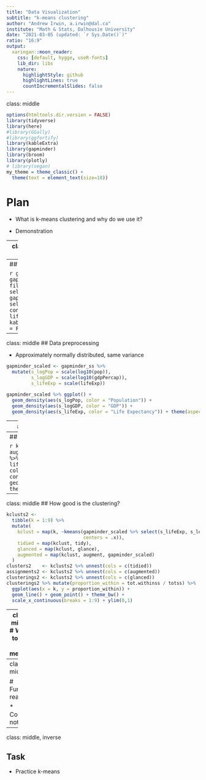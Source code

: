 ```yaml
---
title: "Data Visualization"
subtitle: "k-means clustering"
author: "Andrew Irwin, a.irwin@dal.ca"
institute: "Math & Stats, Dalhousie University"
date: "2021-03-05 (updated: `r Sys.Date()`)"
ratio: "16:9"
output:
  xaringan::moon_reader:
    css: [default, hygge, useR-fonts]
    lib_dir: libs
    nature:
      highlightStyle: github
      highlightLines: true
      countIncrementalSlides: false
---
```

class: middle

```r
options(htmltools.dir.version = FALSE)
library(tidyverse)
library(here)
#library(GGally)
#library(ggfortify)
library(kableExtra)
library(gapminder)
library(broom)
library(plotly)
# library(vegan)
my_theme = theme_classic() + 
  theme(text = element_text(size=18))
```

# Plan

* What is k-means clustering and why do we use it?

* Demonstration 


---
class: middle
### What is k-means?

* A tool to place observations in discrete groups

* Based on a distance calculated on several variables

* You decide how many groups to use (but there is guidance)

* There are variations on the algorithm and other methods (not discussed in this course)

---
## Sample data

```r
gapminder_ss <- gapminder %>%
  filter(year == 2007) %>% select(-year)
gapminder_ss %>% select(-country, -continent) %>% arrange(-lifeExp) %>%
  kable() %>% kable_styling(full_width = FALSE)
```


---
class: middle
## Data preprocessing

* Approximately normally distributed, same variance

```r
gapminder_scaled <- gapminder_ss %>% 
  mutate(s_logPop = scale(log10(pop)), 
         s_logGDP = scale(log10(gdpPercap)),
         s_lifeExp = scale(lifeExp))
```
```r
gapminder_scaled %>% ggplot() +
  geom_density(aes(s_logPop, color = "Population")) + 
  geom_density(aes(s_logGDP, color = "GDP")) + 
  geom_density(aes(s_lifeExp, color = "Life Expectancy")) + theme(aspect.ratio = .6)
```

---
## Perform k-means

```r
kclust1 <- kmeans(gapminder_scaled %>%
                    select(s_lifeExp, s_logGDP, s_logPop),
                  centers = 6)
tidy(kclust1) %>% kable()
```


---
## Display clustering

```r
kclust1 %>% augment(gapminder_scaled) %>%
  ggplot(aes(y = lifeExp, x = log10(pop), color = .cluster, shape = continent)) + 
  geom_point() + theme(aspect.ratio = .8)
```

---
class: middle
## How good is the clustering?

```r
kclusts2 <- 
  tibble(k = 1:9) %>%
  mutate(
    kclust = map(k, ~kmeans(gapminder_scaled %>% select(s_lifeExp, s_logGDP, s_logPop),
                            centers = .x)),
    tidied = map(kclust, tidy),
    glanced = map(kclust, glance),
    augmented = map(kclust, augment, gapminder_scaled)
  )
clusters2    <- kclusts2 %>% unnest(cols = c(tidied))
assignments2 <- kclusts2 %>% unnest(cols = c(augmented))
clusterings2 <- kclusts2 %>% unnest(cols = c(glanced))
clusterings2 %>% mutate(proportion_within = tot.withinss / totss) %>%
  ggplot(aes(x = k, y = proportion_within)) + 
  geom_line() + geom_point() + theme_bw() +
  scale_x_continuous(breaks = 1:9) + ylim(0,1)
```

---
class: middle
# When to use k-means?

* When the goal is to make categories from continuous variables

* Each observation is placed in a cluster

* Based on distance between observations, calculated across all variables

  * Usually best to scale (and maybe transform in other ways) each variable

* Select the number of clusters based on partitioning of "sums of squares"


---
class: middle

# Further reading

* Course notes

---
class: middle, inverse

## Task

* Practice k-means



